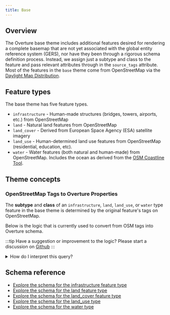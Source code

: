 ```yaml
---
title: Base
---
```






## Overview
The Overture base theme includes additional features desired for rendering a complete basemap that are not yet associated with the global entity reference system (GERS), nor have they been through a rigorous schema definition process. Instead, we assign just a subtype and class to the feature and pass relevant attributes through in the `source_tags` attribute. Most of the features in the `base` theme come from OpenStreetMap via the [Daylight Map Distribution](https://daylightmap.org/).

## Feature types
The base theme has five feature types.

- `infrastructure` - Human-made structures (bridges, towers, airports, etc.) from OpenStreetMap
- `land` - Natural land features from OpenStreetMap
- `land_cover` - Derived from European Space Agency (ESA) satellite imagery
- `land_use` - Human-determined land use features from OpenStreetMap (residential, education, etc).
- `water` - Water features (both natural and human-made) from OpenStreetMap. Includes the ocean as derived from the [OSM Coastline Tool](https://osmcode.org/osmcoastline/).

## Theme concepts

### OpenStreetMap Tags to Overture Properties
The **subtype** and **class** of an `infrastructure`, `land`, `land_use`, or `water` type feature in the base theme is determined by the original feature's tags on OpenStreetMap.

Below is the logic that is currently used to convert from OSM tags into Overture schema.

:::tip
Have a suggestion or improvement to the logic? Please start a discussion on [Github](https://github.com/OvertureMaps/data/discussions/categories/base)
:::

<details>
    <summary>How do I interpret this query?</summary>

    Each `WHEN` line in the `CASE` statement is a condition that defines both the **subtype** and the **class** of a feature. For example:
    ```sql
    WHEN element_at(tags,'highway') = 'bus_stop' THEN ROW('transit', 'bus_stop')
    ```

    Here, `element_at(tags, 'highway')` is accessing the value of the `highway` tag in OSM. So, when `highway=bus_stop` is present, then the statement returns `ROW(subtype, class)`, in this case, **subtype**=`transit` and **class**=`bus_stop`.

    Since this particular statement is at the top of the list, it will take priority over other tags on the feature. If the same feature was also tagged as an airport gate, those tags would be ignored.
</details>

<Tabs>
    <TabItem value="Infrastructure">
        <QueryBuilder query={OSMtoOvertureInfrastructure}></QueryBuilder>
    </TabItem>
    <TabItem value="Land">
        <QueryBuilder query={OSMtoOvertureLand}></QueryBuilder>
    </TabItem>
    <TabItem value="Land Use">
        <QueryBuilder query={OSMtoOvertureLandUse}></QueryBuilder>
    </TabItem>
    <TabItem value="Water">
        <QueryBuilder query={OSMtoOvertureWater}></QueryBuilder>
    </TabItem>
</Tabs>


## Schema reference
- [Explore the schema for the infrastructure feature type](/schema/reference/base/infrastructure)
- [Explore the schema for the land feature type](/schema/reference/base/land)
- [Explore the schema for the land_cover feature type](/schema/reference/base/land_cover)
- [Explore the schema for the land_use type](/schema/reference/base/land_use)
- [Explore the schema for the water type](/schema/reference/base/water)
